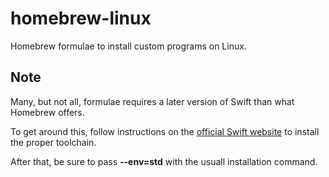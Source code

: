 =homebrew-linux=

Homebrew formulae to install custom programs on Linux.

==Note==

Many, but not all, formulae requires a later version of Swift than what Homebrew offers.

To get around this, follow instructions on the [https://swift.org/download/#using-downloads official Swift website] to install the proper toolchain.

After that, be sure to pass <strong>--env=std</strong> with the usuall installation command.

